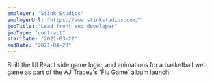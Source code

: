 ```yaml
---
employer: "Stink Studios"
employerUrl: "https://www.stinkstudios.com/"
jobTitle: "Lead front end developer"
jobType: "contract"
startDate: "2021-03-22"
endDate: "2021-04-23"
---
```



Built the UI React side game logic, and animations for a basketball web game as part of the <InternalLink href="aj-tracey-flu-game">AJ Tracey's 'Flu Game'</InternalLink> album launch.
